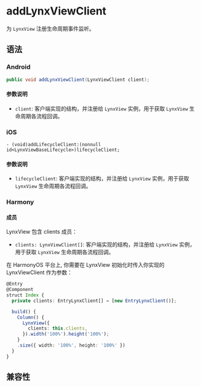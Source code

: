 # addLynxViewClient

为 `LynxView` 注册生命周期事件监听。

## 语法

### Android

```java
public void addLynxViewClient(LynxViewClient client);
```

#### 参数说明

- `client`: 客户端实现的结构，并注册给 `LynxView` 实例，用于获取 `LynxView` 生命周期各流程回调。

### iOS

```objc
- (void)addLifecycleClient:(nonnull id<LynxViewBaseLifecycle>)lifecycleClient;
```

#### 参数说明

- `lifecycleClient`: 客户端实现的结构，并注册给 `LynxView` 实例，用于获取 `LynxView` 生命周期各流程回调。

### Harmony

#### 成员

LynxView 包含 clients 成员：

- `clients: LynxViewClient[]`: 客户端实现的结构，并注册给 `LynxView` 实例，用于获取 `LynxView` 生命周期各流程回调。

在 HarmonyOS 平台上, 你需要在 LynxView 初始化时传入你实现的 LynxViewClient 作为参数：

```typescript
@Entry
@Component
struct Index {
  private clients: EntryLynxClient[] = [new EntryLynxClient()];

  build() {
    Column() {
      LynxView({
        clients: this.clients,
      }).width('100%').height('100%');
    }
    .size({ width: '100%', height: '100%' })
  }
}
```


## 兼容性


<LegacyCompatTable metadata="lynx-native-api/lynx-view/add-lynx-view-client" />
